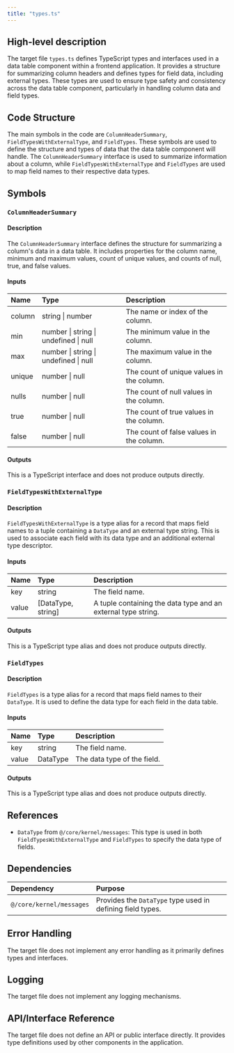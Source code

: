 ```yaml
---
title: "types.ts"
---
```


## High-level description

The target file `types.ts` defines TypeScript types and interfaces used in a data table component within a frontend application. It provides a structure for summarizing column headers and defines types for field data, including external types. These types are used to ensure type safety and consistency across the data table component, particularly in handling column data and field types.

## Code Structure

The main symbols in the code are `ColumnHeaderSummary`, `FieldTypesWithExternalType`, and `FieldTypes`. These symbols are used to define the structure and types of data that the data table component will handle. The `ColumnHeaderSummary` interface is used to summarize information about a column, while `FieldTypesWithExternalType` and `FieldTypes` are used to map field names to their respective data types.

## Symbols

### `ColumnHeaderSummary`
#### Description
The `ColumnHeaderSummary` interface defines the structure for summarizing a column's data in a data table. It includes properties for the column name, minimum and maximum values, count of unique values, and counts of null, true, and false values.

#### Inputs
| Name | Type | Description |
|:-----|:-----|:------------|
| column | string \| number | The name or index of the column. |
| min | number \| string \| undefined \| null | The minimum value in the column. |
| max | number \| string \| undefined \| null | The maximum value in the column. |
| unique | number \| null | The count of unique values in the column. |
| nulls | number \| null | The count of null values in the column. |
| true | number \| null | The count of true values in the column. |
| false | number \| null | The count of false values in the column. |

#### Outputs
This is a TypeScript interface and does not produce outputs directly.

### `FieldTypesWithExternalType`
#### Description
`FieldTypesWithExternalType` is a type alias for a record that maps field names to a tuple containing a `DataType` and an external type string. This is used to associate each field with its data type and an additional external type descriptor.

#### Inputs
| Name | Type | Description |
|:-----|:-----|:------------|
| key | string | The field name. |
| value | [DataType, string] | A tuple containing the data type and an external type string. |

#### Outputs
This is a TypeScript type alias and does not produce outputs directly.

### `FieldTypes`
#### Description
`FieldTypes` is a type alias for a record that maps field names to their `DataType`. It is used to define the data type for each field in the data table.

#### Inputs
| Name | Type | Description |
|:-----|:-----|:------------|
| key | string | The field name. |
| value | DataType | The data type of the field. |

#### Outputs
This is a TypeScript type alias and does not produce outputs directly.

## References

- `DataType` from `@/core/kernel/messages`: This type is used in both `FieldTypesWithExternalType` and `FieldTypes` to specify the data type of fields.

## Dependencies

| Dependency | Purpose |
|:-----------|:--------|
| `@/core/kernel/messages` | Provides the `DataType` type used in defining field types. |

## Error Handling

The target file does not implement any error handling as it primarily defines types and interfaces.

## Logging

The target file does not implement any logging mechanisms.

## API/Interface Reference

The target file does not define an API or public interface directly. It provides type definitions used by other components in the application.
